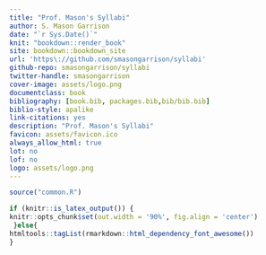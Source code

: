 ```yaml
--- 
title: "Prof. Mason's Syllabi"
author: S. Mason Garrison
date: "`r Sys.Date()`"
knit: "bookdown::render_book"
site: bookdown::bookdown_site
url: 'https\://github.com/smasongarrison/syllabi'
github-repo: smasongarrison/syllabi
twitter-handle: smasongarrison
cover-image: assets/logo.png
documentclass: book
bibliography: [book.bib, packages.bib,bib/bib.bib]
biblio-style: apalike
link-citations: yes
description: "Prof. Mason's Syllabi"
favicon: assets/favicon.ico
always_allow_html: true
lot: no
lof: no
logo: assets/logo.png
---
```



```r
source("common.R")

if (knitr::is_latex_output()) {
knitr::opts_chunk$set(out.width = '90%', fig.align = 'center')
 }else{
htmltools::tagList(rmarkdown::html_dependency_font_awesome())
}
```
